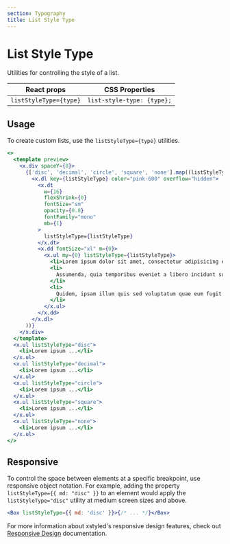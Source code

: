 ```yaml
---
section: Typography
title: List Style Type
---
```


# List Style Type

Utilities for controlling the style of a list.

| React props            | CSS Properties             |
| ---------------------- | -------------------------- |
| `listStyleType={type}` | `list-style-type: {type};` |

## Usage

To create custom lists, use the `listStyleType={type}` utilities.

```jsx preview color=pink
<>
  <template preview>
    <x.div spaceY={8}>
      {['disc', 'decimal', 'circle', 'square', 'none'].map((listStyleType) => (
        <x.dl key={listStyleType} color="pink-600" overflow="hidden">
          <x.dt
            w={16}
            flexShrink={0}
            fontSize="sm"
            opacity={0.8}
            fontFamily="mono"
            mb={1}
          >
            listStyleType={listStyleType}
          </x.dt>
          <x.dd fontSize="xl" m={0}>
            <x.ul my={0} listStyleType={listStyleType}>
              <li>Lorem ipsum dolor sit amet, consectetur adipisicing elit</li>
              <li>
                Assumenda, quia temporibus eveniet a libero incidunt suscipit
              </li>
              <li>
                Quidem, ipsam illum quis sed voluptatum quae eum fugit earum
              </li>
            </x.ul>
          </x.dd>
        </x.dl>
      ))}
    </x.div>
  </template>
  <x.ul listStyleType="disc">
    <li>Lorem ipsum ...</li>
  </x.ul>
  <x.ul listStyleType="decimal">
    <li>Lorem ipsum ...</li>
  </x.ul>
  <x.ul listStyleType="circle">
    <li>Lorem ipsum ...</li>
  </x.ul>
  <x.ul listStyleType="square">
    <li>Lorem ipsum ...</li>
  </x.ul>
  <x.ul listStyleType="none">
    <li>Lorem ipsum ...</li>
  </x.ul>
</>
```

## Responsive

To control the space between elements at a specific breakpoint, use responsive object notation. For example, adding the property `listStyleType={{ md: "disc" }}` to an element would apply the `listStyleType="disc"` utility at medium screen sizes and above.

```jsx
<Box listStyleType={{ md: 'disc' }}>{/* ... */}</Box>
```

For more information about xstyled's responsive design features, check out [Responsive Design](@TODO-link) documentation.
